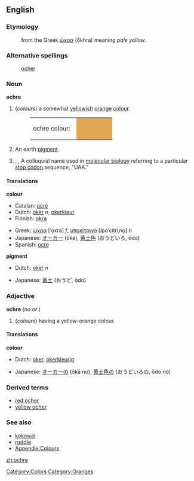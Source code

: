 {{wikipedia}}
==English==

===Etymology===
:from the Greek [[ὤχρα]] (ṓkhra) meaning ''pale yellow''.

===Alternative spellings===
:[[ocher]]

===Noun===
'''ochre'''

# (''colours'')  a somewhat [[yellow]]ish [[orange]] [[color|colour]].
#:<table><tr><td>ochre colour: &nbsp;</td><td bgcolor="#E3A857" width="80">&nbsp; </td></tr></table>
# An earth [[pigment]].
# {{biology}}, {{genetics}}, {{biochemistry}} A colloquial name used in [[molecular biology]] referring to a particular [[stop codon]] sequence, "UAA."

====Translations====
'''colour'''
{{top}}
*Catalan: [[ocre]]
*Dutch: [[oker]] ''n'', [[okerkleur]]
*Finnish: [[okra]]
{{mid}}
*Greek: [[ώχρα]] [ˈo̞xra] ''f'', [[υποκίτρινο]] [ipoˈcitriˌno̞] ''n''
*Japanese: [[オーカー]] (ōkā), [[黄土色]] (おうどいろ, ōdo)
*Spanish: [[ocre]]
{{bottom}}

'''pigment'''
{{top}}
*Dutch: [[oker]] ''n''
{{mid}}
*Japanese: [[黄土]] (おうど, ōdo)
{{bottom}}

===Adjective===
'''ochre'''  (''no'' {{compar}} ''or'' {{superl}})

# (''colours'')   having a yellow-orange colour.

====Translations====
'''colour'''
{{top}}
*Dutch: [[oker]], [[okerkleurig]]
{{mid}}
*Japanese: [[オーカー]]の (ōkā no), [[黄土色]]の (おうどいろの, ōdo no)
{{bottom}}

===Derived terms===
*[[red ocher]]
*[[yellow ocher]]

===See also===
*[[kokowai]]
*[[ruddle]]
*[[Wiktionary_Appendix:Colours|Appendix:Colours]]

[[Category:Colors]]
[[Category:Oranges]]

<!--[[it:ocher]]-->

[[zh:ochre]]